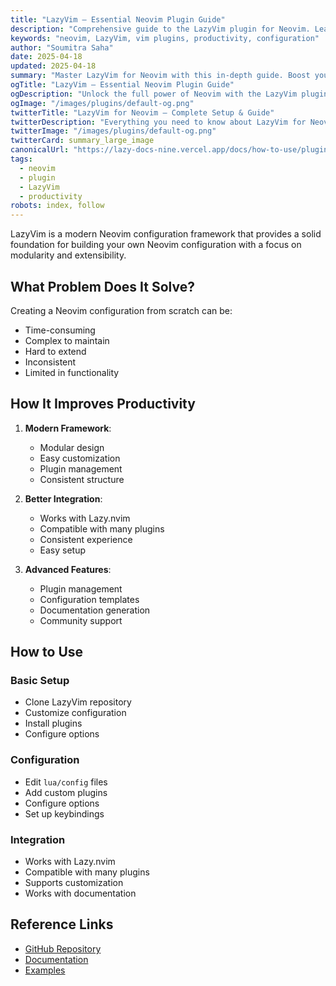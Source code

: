 ```yaml
---
title: "LazyVim – Essential Neovim Plugin Guide"
description: "Comprehensive guide to the LazyVim plugin for Neovim. Learn setup, features, and best practices to enhance your workflow."
keywords: "neovim, LazyVim, vim plugins, productivity, configuration"
author: "Soumitra Saha"
date: 2025-04-18
updated: 2025-04-18
summary: "Master LazyVim for Neovim with this in-depth guide. Boost your coding productivity and editor experience."
ogTitle: "LazyVim – Essential Neovim Plugin Guide"
ogDescription: "Unlock the full power of Neovim with the LazyVim plugin. Step-by-step instructions and expert tips."
ogImage: "/images/plugins/default-og.png"
twitterTitle: "LazyVim for Neovim – Complete Setup & Guide"
twitterDescription: "Everything you need to know about LazyVim for Neovim. Installation, configuration, and pro tips."
twitterImage: "/images/plugins/default-og.png"
twitterCard: summary_large_image
canonicalUrl: "https://lazy-docs-nine.vercel.app/docs/how-to-use/plugins/LazyVim"
tags:
  - neovim
  - plugin
  - LazyVim
  - productivity
robots: index, follow
---
```


LazyVim is a modern Neovim configuration framework that provides a solid foundation for building your own Neovim configuration with a focus on modularity and extensibility.

## What Problem Does It Solve?

Creating a Neovim configuration from scratch can be:

- Time-consuming
- Complex to maintain
- Hard to extend
- Inconsistent
- Limited in functionality

## How It Improves Productivity

1. **Modern Framework**:

   - Modular design
   - Easy customization
   - Plugin management
   - Consistent structure

2. **Better Integration**:

   - Works with Lazy.nvim
   - Compatible with many plugins
   - Consistent experience
   - Easy setup

3. **Advanced Features**:
   - Plugin management
   - Configuration templates
   - Documentation generation
   - Community support

## How to Use

### Basic Setup

- Clone LazyVim repository
- Customize configuration
- Install plugins
- Configure options

### Configuration

- Edit `lua/config` files
- Add custom plugins
- Configure options
- Set up keybindings

### Integration

- Works with Lazy.nvim
- Compatible with many plugins
- Supports customization
- Works with documentation

## Reference Links

- [GitHub Repository](https://github.com/LazyVim/LazyVim)
- [Documentation](https://github.com/LazyVim/LazyVim#-features)
- [Examples](https://github.com/LazyVim/LazyVim#-file-structure)
